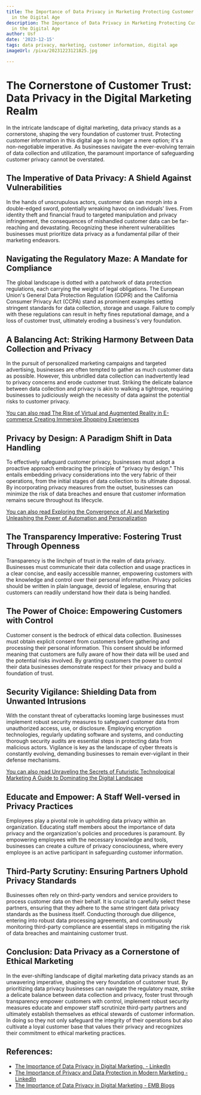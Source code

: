 ```yaml
---
title: The Importance of Data Privacy in Marketing Protecting Customer Information
  in the Digital Age
description: The Importance of Data Privacy in Marketing Protecting Customer Information
  in the Digital Age
author: Usf
date: '2023-12-15'
tags: data privacy, marketing, customer information, digital age
imageUrl: /pixa/20231223121825.jpg

---
```

# The Cornerstone of Customer Trust: Data Privacy  in the Digital Marketing Realm

In the  intricate landscape of digital marketing, data privacy stands as a cornerstone, shaping the very foundation of customer trust. Protecting customer  information in this digital age is no longer a  mere  option; it's a non-negotiable imperative. As businesses navigate the ever-evolving terrain of data collection  and utilization, the paramount  importance of safeguarding customer privacy cannot be overstated.

## The Imperative of Data Privacy: A Shield Against Vulnerabilities

In the hands of unscrupulous actors, customer data can morph into a double-edged sword, potentially wreaking havoc on  individuals' lives. From identity theft and financial fraud to targeted manipulation and privacy infringement, the consequences of  mishandled customer data can be  far-reaching and devastating. Recognizing these inherent  vulnerabilities businesses must prioritize data privacy as a fundamental pillar of their  marketing endeavors.

## Navigating the  Regulatory Maze: A Mandate for Compliance

The global landscape is  dotted  with a patchwork of data protection regulations, each carrying  the weight of legal obligations. The European Union's General  Data Protection Regulation (GDPR) and the California Consumer Privacy Act (CCPA)  stand as prominent examples  setting stringent standards for  data collection, storage and usage. Failure to comply with  these regulations can result in hefty fines reputational damage, and a loss of customer trust, ultimately eroding a business's very foundation.

## A Balancing Act: Striking Harmony Between Data Collection and Privacy

In the pursuit of personalized marketing campaigns and targeted  advertising, businesses are often  tempted to gather  as much customer data as possible. However, this unbridled  data collection can inadvertently lead to privacy concerns  and erode customer trust. Striking the delicate balance between data collection  and privacy is akin to walking a tightrope, requiring businesses to judiciously weigh the necessity  of data against the potential risks to customer privacy.

[You can also read The Rise of Virtual and Augmented Reality in E-commerce Creating Immersive Shopping Experiences](The%20Rise%20of%20Virtual%20and%20Augmented%20Reality%20in%20E-commerce%20Creating%20Immersive%20Shopping%20Experiences)


## Privacy by Design: A Paradigm Shift in Data Handling

To effectively safeguard customer privacy,  businesses must adopt a proactive  approach embracing the principle of "privacy by design."  This entails embedding privacy considerations into the very fabric of  their operations, from the  initial stages of data collection  to its ultimate disposal.  By incorporating privacy measures from the outset, businesses can minimize the risk of data  breaches  and ensure that customer information remains secure throughout its lifecycle.

[You can also read Exploring the Convergence of AI and Marketing Unleashing the Power of Automation and Personalization](Exploring%20the%20Convergence%20of%20AI%20and%20Marketing%20Unleashing%20the%20Power%20of%20Automation%20and%20Personalization)


## The Transparency  Imperative: Fostering Trust Through Openness

Transparency  is the linchpin of trust in the realm of data privacy.  Businesses must communicate their data collection and  usage practices in a clear concise, and easily accessible manner, empowering customers with the knowledge and control  over their personal information. Privacy policies should be written in plain language, devoid of legalese, ensuring that customers can readily understand how their data is being handled.

## The Power  of Choice: Empowering Customers with Control

Customer  consent is the bedrock of  ethical data collection. Businesses must obtain explicit consent from customers before gathering and processing their personal information. This consent should  be informed meaning that  customers are fully aware of how their data will be used and  the potential risks involved. By granting customers the power to  control their data businesses demonstrate respect for their privacy and build a foundation of trust.

## Security Vigilance: Shielding Data from Unwanted Intrusions

With the constant  threat of cyberattacks looming large businesses  must implement robust  security measures to safeguard customer data from unauthorized access, use, or disclosure. Employing encryption  technologies, regularly updating software and systems, and conducting thorough  security audits are essential steps in protecting data from malicious actors. Vigilance is key as the landscape of cyber threats is constantly evolving, demanding businesses to remain ever-vigilant in their defense mechanisms.

[You can also read Unraveling the Secrets of  Futuristic Technological Marketing A Guide  to Dominating  the Digital Landscape](Unraveling%20the%20Secrets%20of%20Futuristic%20Technological%20Marketing%20A%20Guide%20to%20Dominating%20the%20Digital%20Landscape)


##  Educate and Empower: A Staff Well-versed in Privacy Practices

Employees play a pivotal role in upholding data privacy within an organization. Educating  staff members about the importance of data privacy and the organization's policies and procedures is paramount. By empowering employees  with  the necessary knowledge and tools, businesses can create a culture of privacy consciousness, where every employee  is an active participant in safeguarding customer  information.

##  Third-Party Scrutiny: Ensuring Partners Uphold Privacy Standards

Businesses often  rely on third-party vendors and service providers to process customer data on their behalf. It is crucial to carefully select  these partners, ensuring that they adhere  to the  same stringent  data privacy standards as the business itself. Conducting thorough due diligence,  entering into robust  data processing agreements, and continuously monitoring third-party  compliance are essential steps in mitigating the risk of data breaches and maintaining customer trust.

## Conclusion: Data Privacy as a Cornerstone of Ethical Marketing

In the ever-shifting landscape of digital marketing data privacy stands as an unwavering imperative, shaping the  very foundation  of customer trust. By prioritizing data privacy  businesses can navigate the regulatory maze, strike  a delicate balance between data collection and privacy, foster trust through transparency empower customers with control, implement robust security measures educate  and empower  staff  scrutinize third-party partners and  ultimately establish themselves as ethical stewards  of  customer  information. In doing so  they not  only safeguard the integrity of their operations but  also cultivate  a loyal customer base that values their privacy and recognizes their commitment to ethical  marketing practices.

## References:
- [The Importance of Data Privacy in Digital Marketing. - LinkedIn](https://www.linkedin.com/pulse/importance-data-privacy-digital-marketing-connexions-global-in)
- [The Importance of Privacy and Data Protection in Modern Marketing - LinkedIn](https://www.linkedin.com/pulse/importance-privacy-data-protection-modern-marketing-aibees-io)
- [The Importance of Data Privacy in Digital Marketing - EMB Blogs](https://blog.emb.global/importance-of-data-privacy-in-digital-marketing/)
